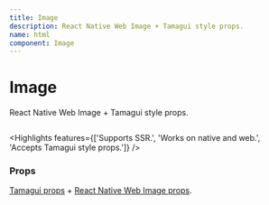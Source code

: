 ```yaml
---
title: Image
description: React Native Web Image + Tamagui style props.
name: html
component: Image
---
```


# Image

<Description>React Native Web Image + Tamagui style props.</Description>

<HeroContainer noPad>
  <ImageDemo />
</HeroContainer>

```tsx hero template=Image

```

<Highlights
  features={['Supports SSR.', 'Works on native and web.', 'Accepts Tamagui style props.']}
/>

### Props

[Tamagui props](/docs/intro/props) + [React Native Web Image props](https://necolas.github.io/react-native-web/docs/image/).
